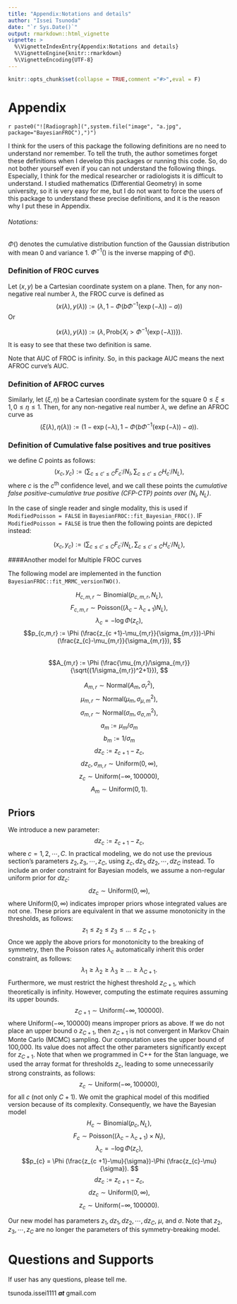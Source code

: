 ---
title: "Appendix:Notations and details"
author: "Issei Tsunoda"
date: "`r Sys.Date()`"
output: rmarkdown::html_vignette
vignette: >
  %\VignetteIndexEntry{Appendix:Notations and details}
  %\VignetteEngine{knitr::rmarkdown}
  %\VignetteEncoding{UTF-8}
---


```{r,echo=FALSE}
knitr::opts_chunk$set(collapse = TRUE,comment ="#>",eval = F)
```

# Appendix
 `r paste0("![Radiograph](",system.file("image", "a.jpg", package="BayesianFROC"),")")`

I think for the users of this package the following definitions are no need to understand nor remember. To tell the truth, the author sometimes forget these definitions when I develop this packages or running this code. So, do not bother yourself even if you can not understand the following things. Especially, I think for the  medical researcher or radiologists it is difficult to understand. I studied mathematics (Differential Geometry) in some university, so it is very easy for me, but I do not want to force the users of this package to understand these precise definitions, and it is the reason why I put these in Appendix.



###### Notations:

$\Phi()$ denotes the cumulative distribution function of the Gaussian distribution with mean 0 and variance 1.
$\Phi^{-1}()$ is the inverse mapping of $\Phi()$.


### Definition of FROC curves


Let $(x,y)$ be a Cartesian coordinate system on a plane. Then, for any non-negative real number $\lambda$, the FROC curve is defined as 
$$
(x(\lambda),y(\lambda)) :=  \bigl(\lambda , 1-\Phi(b\Phi ^{-1}(\exp(-\lambda)) -a ) \bigr)
$$
Or 

$$
 (x(\lambda),y(\lambda)) :=   \bigl(\lambda , \text{Prob} \bigr\{ X_i > \Phi ^{-1}(\exp(-\lambda)) \bigl\} \bigr).
$$
It is easy to see that these two definition is  same.

Note that AUC of FROC is infinity. So, in this package AUC means the next AFROC curve's AUC.

### Definition of AFROC curves


Similarly, let $(\xi, \eta)$ be a Cartesian coordinate system for the square $0\leq \xi \leq 1, 0\leq \eta \leq 1$. Then, for any non-negative real number $\lambda$, we define an AFROC curve as
$$(\xi(\lambda), \eta(\lambda)) := \bigl(1-\exp(-\lambda) , 1-\Phi(b\Phi ^{-1}(\exp(-\lambda)) -a ) \bigr).
$$

### Definition of Cumulative false positives and true positives

we define $C$ points as follows:
$$
(x_{c},y_{c}):=( \sum_{c\leq c' \leq C } F_{c^\prime}/N_{I}, \sum_{c\leq c' \leq C } H_{c^\prime}/N_{L}),
$$
where $c$ is the $c^{\text{th}}$ confidence level, and we call these points the _cumulative false positive-cumulative true positive (CFP-CTP) points over $(N_I, N_L)$_. 

In the  case of single reader and single modality, this is used if `ModifiedPoisson = FALSE` in `BayesianFROC::fit_Bayesian_FROC()`.
IF `ModifiedPoisson = FALSE` is true then the following points are depicted instead:

$$
(x_{c},y_{c}):=( \sum_{c\leq c' \leq C } F_{c^\prime}/N_{L}, \sum_{c\leq c' \leq C } H_{c^\prime}/N_{L}),
$$

####Another model for Multiple FROC curves

The following model are implemented in the function `BayesianFROC::fit_MRMC_versionTWO()`.


 $$H_{c,m,r}   \sim  \text{Binomial}( p_{c,m,r}, N_L ),  $$
 $$F_{c,m,r}  \sim  \text{Poisson} ( ( \lambda _{c} - \lambda _{c+1})N_L ), $$ 
 $$\lambda _{c}  =  - \log \Phi (z_{c }),  $$
 $$p_{c,m,r}
 := \Phi (\frac{z_{c +1}-\mu_{m,r}}{\sigma_{m,r}})-\Phi (\frac{z_{c}-\mu_{m,r}}{\sigma_{m,r}}), $$  
 $$A_{m,r} := \Phi (\frac{\mu_{m,r}/\sigma_{m,r}}{\sqrt{(1/\sigma_{m,r})^2+1}}),  $$ 

 $$A_{m,r} \sim \text{Normal} (A_{m},\sigma_{r}^2),   $$
 $$\mu_{m,r} \sim \text{Normal} (\mu_{m},\sigma _{\mu,m}^2),   $$
 $$\sigma_{m,r} \sim \text{Normal} (\sigma_{m},\sigma _{\sigma,m}^2),   $$
$$  a_{m} :=\mu_{m} / \sigma_{m}     $$
$$  b_{m} := 1/ \sigma_{m}      $$
 $$dz_c := z_{c+1}-z_{c},  $$
 $$dz_c, \sigma_{m,r}  \sim  \text{Uniform}(0,\infty),  $$
 $$z_{c}  \sim  \text{Uniform}( -\infty,100000),  $$
 $$A_{m}  \sim  \text{Uniform}(0,1).  $$


## Priors
We introduce a new parameter:
$$
dz_c:=z_{c+1}-z_{c},
$$
where $c=1,2,\cdots,C$. In practical modeling, we do not use the previous section's parameters $z_2,z_3,\cdots, z_C$, using $z_{c}, dz_1,dz_2,\cdots, dz_{C}$ instead. To include an order constraint for Bayesian models, we assume a non-regular uniform prior for $dz_c$:
$$
dz_c \sim \text{Uniform}(0, \infty),
$$
where $\text{Uniform}(0,\infty)$ indicates improper priors whose integrated values are not one. These priors are equivalent in that we assume monotonicity in the thresholds, as follows:
$$ z_{1}\leq z_{2}\leq z_{3} \leq \dots \leq z_{C+1}.$$
Once we apply the above priors for monotonicity to the breaking of symmetry, then the Poisson rates $\lambda_{c}$ automatically inherit this order constraint, as follows:
$$ \lambda_{1}\geq \lambda_{2}\geq \lambda_{3} \geq \dots \geq \lambda_{C+1}.$$
Furthermore, we must restrict the highest threshold $z_{C+1}$, which theoretically is infinity. However, computing the estimate requires assuming its upper bounds. 
$$
z_{C+1} \sim \text{Uniform}( -\infty,100000).
$$
where $\text{Uniform}(-\infty,100000)$ means improper priors as above.
If we do not place an upper bound o $z_{C+1}$, then $z_{C+1}$ is not convergent in Markov Chain Monte Carlo (MCMC) sampling. Our computation uses the upper bound of 100,000. Its value does not affect the other parameters significantly except for $z_{C+1}$. Note that when we programmed in C++ for the Stan language, we used the array format for thresholds $z_c$, leading to some unnecessarily strong constraints, as follows:
$$
z_{c} \sim \text{Uniform}( -\infty,100000),
$$ 
for all $c$ (not only $C+1$).
We omit the graphical model of this modified version because of its complexity. Consequently, we have the Bayesian model
$$
H_{c }   \sim  \text{Binomial} ( p_{c}, N_{L} ),$$
$$F_{c }   \sim  \text{Poisson} ( (\lambda _{c} -\lambda _{c+1} )\times N_{I} ),$$
$$\lambda _{c}  =  - \log \Phi ( z_{c } ),$$
$$p_{c}
 = \Phi (\frac{z_{c +1}-\mu}{\sigma})-\Phi (\frac{z_{c}-\mu}{\sigma}). $$
$$dz_c := z_{c+1}-z_{c},$$
$$dz_c  \sim  \text{Uniform}(0,\infty),$$
$$z_{c}   \sim  \text{Uniform}( -\infty,100000).$$
 
Our new model has parameters $z_{1}, dz_1,dz_2,\cdots, dz_{C}$, $\mu$, and $\sigma$. Note that $z_2, z_3, \cdots, z_C$ are no longer the parameters of this symmetry-breaking model.


# Questions and Supports


If user has any questions, please tell me.

tsunoda.issei1111    *__at__*  gmail.com
